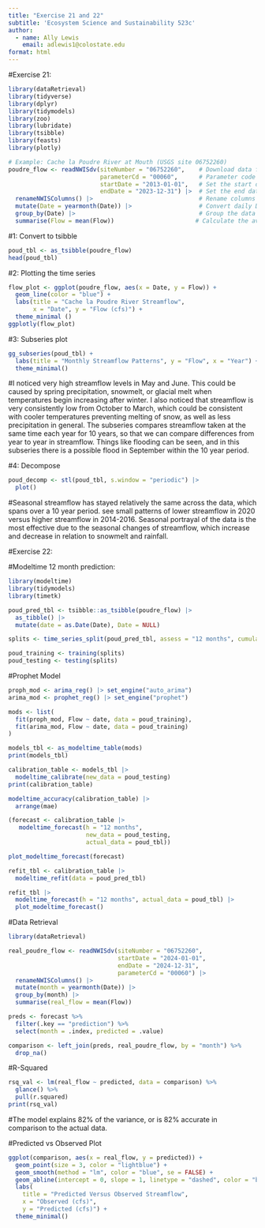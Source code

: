 ```yaml
---
title: "Exercise 21 and 22"
subtitle: 'Ecosystem Science and Sustainability 523c'
author:
  - name: Ally Lewis
    email: adlewis1@colostate.edu
format: html
---
```



#Exercise 21: 
```r
library(dataRetrieval)
library(tidyverse)
library(dplyr)
library(tidymodels)
library(zoo)
library(lubridate)
library(tsibble)
library(feasts)
library(plotly)

# Example: Cache la Poudre River at Mouth (USGS site 06752260)
poudre_flow <- readNWISdv(siteNumber = "06752260",    # Download data from USGS for site 06752260
                          parameterCd = "00060",      # Parameter code 00060 = discharge in cfs)
                          startDate = "2013-01-01",   # Set the start date
                          endDate = "2023-12-31") |>  # Set the end date
  renameNWISColumns() |>                              # Rename columns to standard names (e.g., "Flow", "Date")
  mutate(Date = yearmonth(Date)) |>                   # Convert daily Date values into a year-month format (e.g., "2023 Jan")
  group_by(Date) |>                                   # Group the data by the new monthly Date
  summarise(Flow = mean(Flow))                       # Calculate the average daily flow for each month
```

#1: Convert to tsibble
```r
poud_tbl <- as_tsibble(poudre_flow)
head(poud_tbl)
```

#2: Plotting the time series
```r
flow_plot <- ggplot(poudre_flow, aes(x = Date, y = Flow)) + 
  geom_line(color = "blue") + 
  labs(title = "Cache la Poudre River Streamflow", 
       x = "Date", y = "Flow (cfs)") + 
  theme_minimal ()
ggplotly(flow_plot)
```

#3: Subseries plot
```r
gg_subseries(poud_tbl) + 
  labs(title = "Monthly Streamflow Patterns", y = "Flow", x = "Year") + 
  theme_minimal()
```

#I noticed very high streamflow levels in May and June. This could be caused by spring precipitation, snowmelt, or glacial melt when temperatures begin increasing after winter. I also noticed that streamflow is very consistently low from October to March, which could be consistent with cooler temperatures preventing melting of snow, as well as less precipitation in general. The subseries compares streamflow taken at the same time each year for 10 years, so that we can compare differences from year to year in streamflow. Things like flooding can be seen, and in this subseries there is a possible flood in September within the 10 year period. 

#4: Decompose
```r
poud_decomp <- stl(poud_tbl, s.window = "periodic") |>
  plot()
```

#Seasonal streamflow has stayed relatively the same across the data, which spans over a 10 year period.  see small patterns of lower streamflow in 2020 versus higher streamflow in 2014-2016. Seasonal portrayal of the data is the most effective due to the seasonal changes of streamflow, which increase and decrease in relation to snowmelt and rainfall. 

#Exercise 22: 

#Modeltime 12 month prediction: 
```r
library(modeltime)
library(tidymodels)
library(timetk)

poud_pred_tbl <- tsibble::as_tsibble(poudre_flow) |>
  as_tibble() |>
  mutate(date = as.Date(Date), Date = NULL)

splits <- time_series_split(poud_pred_tbl, assess = "12 months", cumulative = TRUE)

poud_training <- training(splits)
poud_testing <- testing(splits)
```

#Prophet Model
```r
proph_mod <- arima_reg() |> set_engine("auto_arima")
arima_mod <- prophet_reg() |> set_engine("prophet")

mods <- list(
  fit(proph_mod, Flow ~ date, data = poud_training), 
  fit(arima_mod, Flow ~ date, data = poud_training)
)
```

```r
models_tbl <- as_modeltime_table(mods)
print(models_tbl)
```

```r
calibration_table <- models_tbl |>
  modeltime_calibrate(new_data = poud_testing)
print(calibration_table)
```

```r
modeltime_accuracy(calibration_table) |>
  arrange(mae)
```

```r
(forecast <- calibration_table |>
   modeltime_forecast(h = "12 months", 
                      new_data = poud_testing, 
                      actual_data = poud_tbl))
```

```r
plot_modeltime_forecast(forecast)
```

```r
refit_tbl <- calibration_table |>
  modeltime_refit(data = poud_pred_tbl)

refit_tbl |>
  modeltime_forecast(h = "12 months", actual_data = poud_tbl) |>
  plot_modeltime_forecast()
```

#Data Retrieval
```r
library(dataRetrieval)

real_poudre_flow <- readNWISdv(siteNumber = "06752260", 
                               startDate = "2024-01-01", 
                               endDate = "2024-12-31", 
                               parameterCd = "00060") |>
  renameNWISColumns() |>
  mutate(month = yearmonth(Date)) |> 
  group_by(month) |>
  summarise(real_flow = mean(Flow))
```

```r
preds <- forecast %>%
  filter(.key == "prediction") %>%
  select(month = .index, predicted = .value)

comparison <- left_join(preds, real_poudre_flow, by = "month") %>%
  drop_na()
```

#R-Squared
```r
rsq_val <- lm(real_flow ~ predicted, data = comparison) %>%
  glance() %>%
  pull(r.squared)
print(rsq_val)
```

#The model explains 82% of the variance, or is 82% accurate in comparison to the actual data. 

#Predicted vs Observed Plot
```r
ggplot(comparison, aes(x = real_flow, y = predicted)) + 
  geom_point(size = 3, color = "lightblue") + 
  geom_smooth(method = "lm", color = "blue", se = FALSE) + 
  geom_abline(intercept = 0, slope = 1, linetype = "dashed", color = "black") + 
  labs(
    title = "Predicted Versus Observed Streamflow", 
    x = "Observed (cfs)", 
    y = "Predicted (cfs)") + 
  theme_minimal()
```
